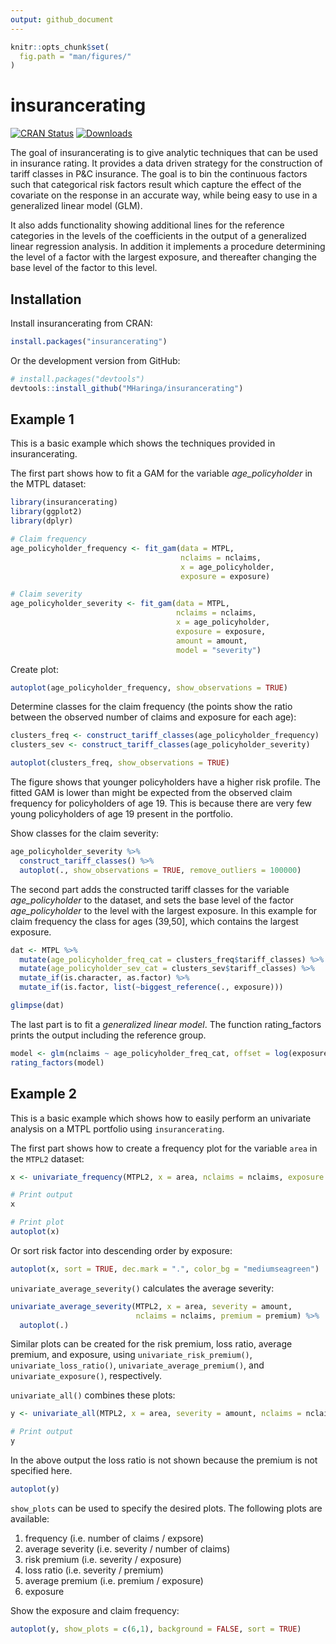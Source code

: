 ```yaml
---
output: github_document
---
```


<!-- README.md is generated from README.Rmd. Please edit that file -->

```r
knitr::opts_chunk$set(
  fig.path = "man/figures/"
)
```

# insurancerating

<!-- badges: start -->
[![CRAN Status](https://www.r-pkg.org/badges/version/insurancerating)](https://cran.r-project.org/package=insurancerating)
[![Downloads](https://cranlogs.r-pkg.org/badges/insurancerating?color=blue)](https://cran.rstudio.com/package=insurancerating)
<!-- badges: end -->

The goal of insurancerating is to give analytic techniques that can be used in insurance rating. It provides a data driven strategy for the construction of 
tariff classes in P&C insurance. The goal is to bin the continuous factors such that categorical risk factors result which capture the effect of the covariate on the response in an accurate way, while being easy to use in a generalized linear model (GLM).

It also adds functionality showing additional lines for the reference categories in the levels of the coefficients in the output of a generalized linear regression analysis. In addition it implements a procedure determining the level of a factor with the largest exposure, 
and thereafter changing the base level of the factor to this level. 

## Installation

Install insurancerating from CRAN:

```r
install.packages("insurancerating")
```

Or the development version from GitHub:

```r
# install.packages("devtools")
devtools::install_github("MHaringa/insurancerating")
```

## Example 1
This is a basic example which shows the techniques provided in insurancerating. 

The first part shows how to fit a GAM for the variable *age_policyholder* in the MTPL dataset: 

```r
library(insurancerating)
library(ggplot2)
library(dplyr)

# Claim frequency 
age_policyholder_frequency <- fit_gam(data = MTPL, 
                                      nclaims = nclaims, 
                                      x = age_policyholder, 
                                      exposure = exposure)

# Claim severity 
age_policyholder_severity <- fit_gam(data = MTPL, 
                                     nclaims = nclaims, 
                                     x = age_policyholder, 
                                     exposure = exposure, 
                                     amount = amount, 
                                     model = "severity")
```

Create plot:

```r

autoplot(age_policyholder_frequency, show_observations = TRUE)

```

Determine classes for the claim frequency (the points show the ratio between the observed number of claims and exposure for each age): 

```r

clusters_freq <- construct_tariff_classes(age_policyholder_frequency)
clusters_sev <- construct_tariff_classes(age_policyholder_severity)

autoplot(clusters_freq, show_observations = TRUE)
```

The figure shows that younger policyholders have a higher risk profile. The fitted GAM is lower than might be expected from the observed claim frequency for policyholders of age 19. This is because there are very few young policyholders of age 19 present in the portfolio. 

Show classes for the claim severity: 

```r

age_policyholder_severity %>%
  construct_tariff_classes() %>%
  autoplot(., show_observations = TRUE, remove_outliers = 100000)

```

The second part adds the constructed tariff classes for the variable *age_policyholder* to the dataset, and sets the base level of the factor *age_policyholder* to the level with the largest exposure. In this example for claim frequency the class for ages (39,50], which contains the largest exposure. 

```r

dat <- MTPL %>%
  mutate(age_policyholder_freq_cat = clusters_freq$tariff_classes) %>%
  mutate(age_policyholder_sev_cat = clusters_sev$tariff_classes) %>%
  mutate_if(is.character, as.factor) %>%
  mutate_if(is.factor, list(~biggest_reference(., exposure)))

glimpse(dat)

```

The last part is to fit a *generalized linear model*. The function rating_factors prints the output including the reference group.

```r

model <- glm(nclaims ~ age_policyholder_freq_cat, offset = log(exposure), family = "poisson", data = dat)
rating_factors(model)

```

## Example 2
This is a basic example which shows how to easily perform an univariate analysis on a MTPL portfolio using `insurancerating`.

The first part shows how to create a frequency plot for the variable `area` in the `MTPL2` dataset: 

```r

x <- univariate_frequency(MTPL2, x = area, nclaims = nclaims, exposure = exposure)

# Print output
x

# Print plot
autoplot(x)

```

Or sort risk factor into descending order by exposure:

```r

autoplot(x, sort = TRUE, dec.mark = ".", color_bg = "mediumseagreen")

```

`univariate_average_severity()` calculates the average severity: 

```r

univariate_average_severity(MTPL2, x = area, severity = amount, 
                            nclaims = nclaims, premium = premium) %>%
  autoplot(.)

```

Similar plots can be created for the risk premium, loss ratio, average premium, and exposure, using `univariate_risk_premium()`, `univariate_loss_ratio()`, `univariate_average_premium()`, and `univariate_exposure()`, respectively.

`univariate_all()` combines these plots: 

```r

y <- univariate_all(MTPL2, x = area, severity = amount, nclaims = nclaims, exposure = exposure)

# Print output
y

```

In the above output the loss ratio is not shown because the premium is not specified here. 

```r

autoplot(y)

```

`show_plots` can be used to specify the desired plots. The following plots are available:

1. frequency (i.e. number of claims / expsore)
2. average severity (i.e. severity / number of claims)
3. risk premium (i.e. severity / exposure)
4. loss ratio (i.e. severity / premium)
5. average premium (i.e. premium / exposure)
6. exposure

Show the exposure and claim frequency: 

```r

autoplot(y, show_plots = c(6,1), background = FALSE, sort = TRUE)

```



